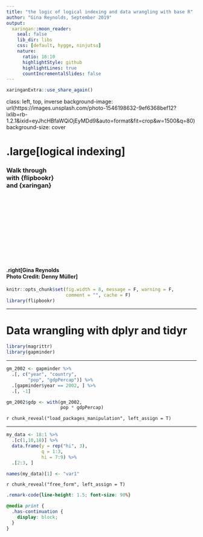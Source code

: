 ```yaml
---
title: "the logic of logical indexing and data wrangling with base R"
author: "Gina Reynolds, September 2019"
output:
  xaringan::moon_reader:
    seal: false
    lib_dir: libs
    css: [default, hygge, ninjutsu]
    nature:
      ratio: 16:10
      highlightStyle: github
      highlightLines: true
      countIncrementalSlides: false
---
```




```r
xaringanExtra::use_share_again()
```


class: left, top, inverse
background-image: url(https://images.unsplash.com/photo-1546198632-9ef6368bef12?ixlib=rb-1.2.1&ixid=eyJhcHBfaWQiOjEyMDd9&auto=format&fit=crop&w=1500&q=80)
background-size: cover

# .large[logical indexing]
### Walk through <br>with {flipbookr}<br>and {xaringan}

<br>
<br>
<br>
<br>
<br>
<br>
<br>
<br>
<br>
<br>

#### .right[Gina Reynolds<br>Photo Credit: Denny Müller]




```r
knitr::opts_chunk$set(fig.width = 8, message = F, warning = F, 
                      comment = "", cache = F)
library(flipbookr)
```


---

# Data wrangling with dplyr and tidyr


```r
library(magrittr)
library(gapminder)
```


---

```r
gm_2002 <- gapminder %>% 
  .[, c("year", "country", 
        "pop", "gdpPercap")] %>% 
  .[gapminder$year == 2002, ] %>% 
  .[, -1]

gm_2002$gdp <- with(gm_2002, 
                    pop * gdpPercap)
```

`r chunk_reveal("load_packages_manipulation", left_assign = T)`

---


```r
my_data <- 18:1 %>% 
  .[c(1,10,18)] %>% 
  data.frame(y = rep("hi", 3),
             q = 1:3,
             hi = 7:9) %>% 
  .[2:3, ]

names(my_data)[1] <- "var1"
```

`r chunk_reveal("free_form", left_assign = T)`



```css
.remark-code{line-height: 1.5; font-size: 90%}

@media print {
  .has-continuation {
    display: block;
  }
}
```


